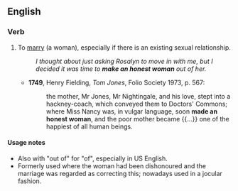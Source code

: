 ==English==

===Verb===
{{head|en|verb}}

# {{lb|en|idiomatic|informal|now usually with "of"}} To [[marry]] (a woman), especially if there is an existing sexual relationship.
#: ''I thought about just asking Rosalyn to move in with me, but I decided it was time to '''make an honest woman''' out of her.''
#* '''1749''', Henry Fielding, ''Tom Jones'', Folio Society 1973, p. 567:
#*: the mother, Mr Jones, Mr Nightingale, and his love, stept into a hackney-coach, which conveyed them to Doctors' Commons; where Miss Nancy was, in vulgar language, soon '''made an honest woman''', and the poor mother became {{...}} one of the happiest of all human beings.

====Usage notes====
* Also with "out of" for "of", especially in US English.
* Formerly used where the woman had been dishonoured and the marriage was regarded as correcting this; nowadays used in a jocular fashion.